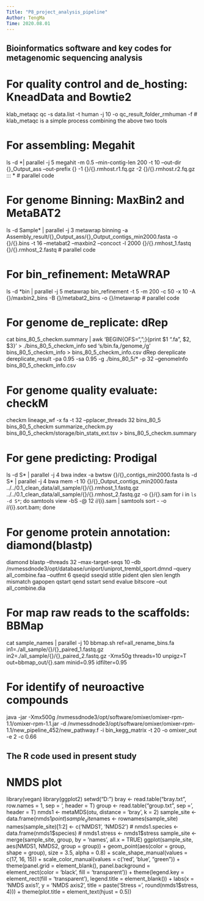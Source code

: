 ```yaml
---
Title: "P8_project_analysis_pipeline"
Author: TengMa
Time: 2020.08.01
---
```


## Bioinformatics software and key codes for metagenomic sequencing analysis
# For quality control and de_hosting: KneadData and Bowtie2 
klab_metaqc qc -s data.list -t human -j 10 -o qc_result_folder_rmhuman -f # klab_metaqc is a simple process combining the above two tools

# For assembling: Megahit
ls -d *| parallel -j 5 megahit -m 0.5 --min-contig-len 200 -t 10 --out-dir {}_Output_ass --out-prefix {} -1 {}/{}.rmhost.r1.fq.gz -2 {}/{}.rmhost.r2.fq.gz ::: * # parallel code

# For genome Binning: MaxBin2 and MetaBAT2
ls -d Sample* | parallel -j 3 metawrap binning -a Assembly_result/{}_Output_ass/{}_Output_contigs_min2000.fasta -o {}/{}.bins -t 16 --metabat2 --maxbin2 --concoct -l 2000 {}/{}.rmhost_1.fastq {}/{}.rmhost_2.fastq # parallel code

# For bin_refinement: MetaWRAP
ls -d *bin | parallel -j 5 metawrap bin_refinement -t 5 -m 200 -c 50 -x 10 -A {}/maxbin2_bins -B {}/metabat2_bins -o {}/metawrap # parallel code

# For genome de_replicate: dRep
cat bins_80_5_checkm.summary | awk 'BEGIN{OFS=",";}{print $1 ".fa", $2, $3}' > ./bins_80_5_checkm_info
sed 's/bin.fa,/genome,/g' bins_80_5_checkm_info > bins_80_5_checkm_info.csv
dRep dereplicate dereplicate_result -pa 0.95 -sa 0.95 -g ./bins_80_5/* -p 32 --genomeInfo bins_80_5_checkm_info.csv

# For genome quality evaluate: checkM
checkm lineage_wf -x fa -t 32 --pplacer_threads 32 bins_80_5 bins_80_5_checkm
summarize_checkm.py bins_80_5_checkm/storage/bin_stats_ext.tsv > bins_80_5_checkm.summary

# For gene predicting: Prodigal
ls -d S* | parallel -j 4 bwa index -a bwtsw {}/{}_contigs_min2000.fasta
ls -d S* | parallel -j 4 bwa mem -t 10 {}/{}_Output_contigs_min2000.fasta ../../0.1_clean_data/all_sample/{}/{}.rmhost_1.fastq.gz ../../0.1_clean_data/all_sample/{}/{}.rmhost_2.fastq.gz -o {}/{}.sam 
for i in `ls -d S*`; do samtools view -bS -@ 12 ${i}/${i}.sam | samtools sort - -o ${i}/${i}.sort.bam; done 

# For genome protein annotation: diamond(blastp)
diamond blastp --threads 32 --max-target-seqs 10 --db  /nvmessdnode3/opt/database/uniport/uniprot_trembl_sport.dmnd --query all_combine.faa --outfmt 6 qseqid sseqid stitle pident qlen slen length mismatch gapopen qstart qend sstart send evalue bitscore --out all_combine.dia

# For map raw reads to the scaffolds: BBMap
cat sample_names | parallel -j 10 bbmap.sh ref=all_rename_bins.fa in1=./all_sample/{}/{}_paired_1.fastq.gz in2=./all_sample/{}/{}_paired_2.fastq.gz -Xmx50g threads=10 unpigz=T out=bbmap_out/{}.sam minid=0.95 idfilter=0.95

# For identify of neuroactive compounds
java -jar -Xmx500g /nvmessdnode3/opt/software/omixer/omixer-rpm-1.1/omixer-rpm-1.1.jar -d /nvmessdnode3/opt/software/omixer/omixer-rpm-1.1/new_pipeline_452/new_pathway.f  -i bin_kegg_matrix -t 20 -o omixer_out  -e 2 -c 0.66

## The R code used in present study
# NMDS plot
library(vegan)
library(ggplot2)
setwd("D:\Users\Administrator\Documents\Desktop")
bray <- read.table("bray.txt", row.names = 1, sep = '\t', header = T)
group <- read.table("group.txt", sep = '\t', header = T)
nmds1 <- metaMDS(otu, distance = 'bray', k = 2)
sample_site <- data.frame(nmds1$point)
sample_site$names <- rownames(sample_site)
names(sample_site)[1:2] <- c('NMDS1', 'NMDS2')
# nmds1.species <- data.frame(nmds1$species) 
# nmds1.stress <- nmds1$stress 
sample_site <- merge(sample_site, group, by = 'names', all.x = TRUE)
ggplot(sample_site, aes(NMDS1, NMDS2, group = group)) + geom_point(aes(color = group, shape = group), size = 3.5, alpha = 0.8) + 
	scale_shape_manual(values = c(17, 16, 15)) + 
	scale_color_manual(values = c('red', 'blue', "green")) + 
		theme(panel.grid = element_blank(), panel.background = element_rect(color = 'black', fill = 'transparent')) +
		theme(legend.key = element_rect(fill = 'transparent'), legend.title = element_blank()) + 
			labs(x = 'NMDS axis1', y = 'NMDS axis2', title = paste('Stress =', round(nmds1$stress, 4))) + theme(plot.title = element_text(hjust = 0.5))


